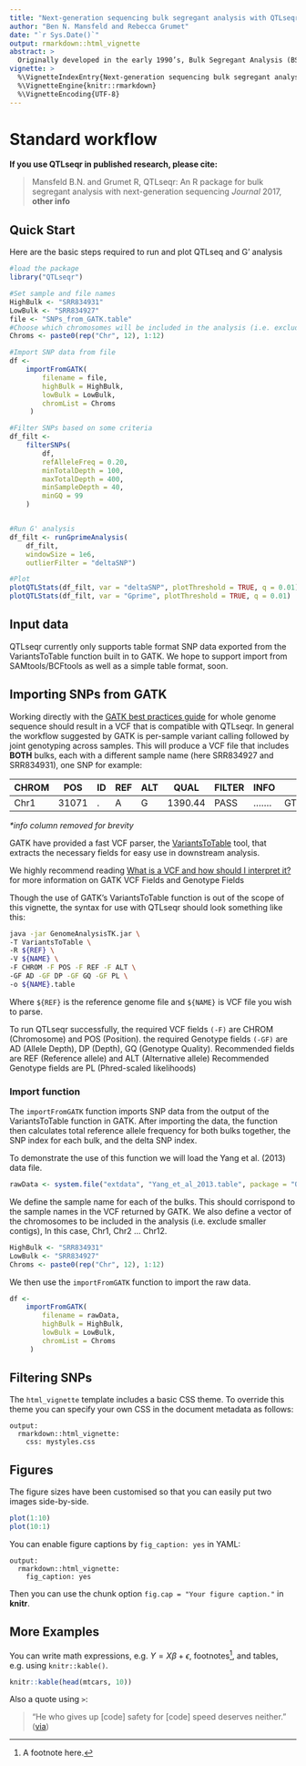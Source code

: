 ```yaml
---
title: "Next-generation sequencing bulk segregant analysis with QTLseqr"
author: "Ben N. Mansfeld and Rebecca Grumet"
date: "`r Sys.Date()`"
output: rmarkdown::html_vignette
abstract: > 
  Originally developed in the early 1990’s, Bulk Segregant Analysis (BSA) has since been an extremely useful tool for rapidly identifying markers in a genomic region associated with a trait of interest. QTL-seq is a relatively new and rapid way for performing bulk segregant analysis using next-generation sequencing data. However, no easy-to-use and multi-system compatible algorithms for performing this analysis are readily available.We developed the QTLseqr R package to allow for quick identification of genomic regions associated with traits of interest by combining two methods for bulk segregant analysis, $G'$ and $\Delta SNP-index$, described by Magwene et al. (2011) and Tagaki et al. (2013), respectively.Plotting of data is implemented in ggplot2 which allows for high-quality and customizable figures. QTLseqr package  version `r packageVersion("QTLseqr")` 
vignette: >
  %\VignetteIndexEntry{Next-generation sequencing bulk segregant analysis with QTLseqr}
  %\VignetteEngine{knitr::rmarkdown}
  %\VignetteEncoding{UTF-8}
---
```


# Standard workflow

**If you use QTLseqr in published research, please cite:**

> Mansfeld B.N. and Grumet R,
> QTLseqr: An R package for bulk segregant analysis with next-generation sequencing
> *Journal* 2017, **other info**

## Quick Start
Here are the basic steps required to run and plot QTLseq and G' analysis

```r

#load the package
library("QTLseqr")

#Set sample and file names
HighBulk <- "SRR834931"
LowBulk <- "SRR834927"
file <- "SNPs_from_GATK.table"
#Choose which chromosomes will be included in the analysis (i.e. exclude smaller contigs)
Chroms <- paste0(rep("Chr", 12), 1:12)

#Import SNP data from file
df <-
    importFromGATK(
        filename = file,
        highBulk = HighBulk,
        lowBulk = LowBulk,
        chromList = Chroms
     )

#Filter SNPs based on some criteria
df_filt <-
    filterSNPs(
        df,
        refAlleleFreq = 0.20,
        minTotalDepth = 100,
        maxTotalDepth = 400,
        minSampleDepth = 40,
        minGQ = 99
    )


#Run G' analysis
df_filt <- runGprimeAnalysis(
    df_filt,
    windowSize = 1e6,
    outlierFilter = "deltaSNP")

#Plot
plotQTLStats(df_filt, var = "deltaSNP", plotThreshold = TRUE, q = 0.01)
plotQTLStats(df_filt, var = "Gprime", plotThreshold = TRUE, q = 0.01)
```

## Input data

QTLseqr currently only supports table format SNP data exported from the VariantsToTable function built in to GATK. We hope to support import from SAMtools/BCFtools as well as a simple table format, soon.

## Importing SNPs from GATK

Working directly with the [GATK best practices guide](https://software.broadinstitute.org/gatk/best-practices/bp_3step.php?case=GermShortWGS) for whole genome sequence should result in a VCF that is compatible with QTLseqr. In general the workflow suggested by GATK is per-sample variant calling followed by joint genotyping across samples. This will produce a VCF file that includes **BOTH** bulks, each with a different sample name (here SRR834927 and SRR834931), one SNP for example:

|CHROM|POS|ID|REF|ALT|QUAL|FILTER|INFO|FORMAT|SRR834927|SRR834931|
|-----|---|--|---|---|----|------|----|------|---------|---------|
|Chr1|31071|.|A|G|1390.44|PASS|.......|GT:AD:DP:GQ:PL|0/1:34,36:70:99:897,0,855|0/1:26,22:48:99:522,0,698|
*\*info column removed for brevity*

GATK have provided a fast VCF parser, the [VariantsToTable](https://software.broadinstitute.org/gatk/documentation/tooldocs/current/org_broadinstitute_gatk_tools_walkers_variantutils_VariantsToTable.php) tool, that extracts the necessary fields for easy use in downstream analysis. 

We highly recommend reading [What is a VCF and how should I interpret it?](http://gatkforums.broadinstitute.org/gatk/discussion/1268/what-is-a-vcf-and-how-should-i-interpret-it) for more information on GATK VCF Fields and Genotype Fields

Though the use of GATK's VariantsToTable function is out of the scope of this vignette, the syntax for use with QTLseqr should look something like this:

```bash
java -jar GenomeAnalysisTK.jar \
-T VariantsToTable \
-R ${REF} \
-V ${NAME} \
-F CHROM -F POS -F REF -F ALT \
-GF AD -GF DP -GF GQ -GF PL \
-o ${NAME}.table
```
Where `${REF}` is the reference genome file and `${NAME}` is VCF file you wish to parse.

To run QTLseqr successfully, the required VCF fields `(-F)` are CHROM (Chromosome) and POS (Position). the required Genotype fields `(-GF)` are AD (Allele Depth), DP (Depth), GQ (Genotype Quality). Recommended fields are REF (Reference allele) and ALT (Alternative allele) Recommended Genotype fields are PL (Phred-scaled likelihoods)

### Import function

The `importFromGATK` function imports SNP data from the output of the VariantsToTable function in GATK. After importing the data, the function then calculates total reference allele frequency for both bulks together, the SNP index for each bulk, and the delta SNP index.

To demonstrate the use of this function we will load the Yang et al. (2013) data file.
```r
rawData <- system.file("extdata", "Yang_et_al_2013.table", package = "QTLseqr", mustWork = TRUE)
```
We define the sample name for each of the bulks. This should corrispond to the sample names in the VCF returned by GATK. We also define a vector of the chromosomes to be included in the analysis (i.e. exclude smaller contigs), In this case, Chr1, Chr2 ... Chr12.
```r
HighBulk <- "SRR834931"
LowBulk <- "SRR834927"
Chroms <- paste0(rep("Chr", 12), 1:12)
```
We then use the `importFromGATK` function to import the raw data.
```r
df <-
    importFromGATK(
        filename = rawData,
        highBulk = HighBulk,
        lowBulk = LowBulk,
        chromList = Chroms
     )

```

## Filtering SNPs




The `html_vignette` template includes a basic CSS theme. To override this theme you can specify your own CSS in the document metadata as follows:

    output: 
      rmarkdown::html_vignette:
        css: mystyles.css

## Figures

The figure sizes have been customised so that you can easily put two images side-by-side. 

```r
plot(1:10)
plot(10:1)
```

You can enable figure captions by `fig_caption: yes` in YAML:

    output:
      rmarkdown::html_vignette:
        fig_caption: yes

Then you can use the chunk option `fig.cap = "Your figure caption."` in **knitr**.

## More Examples

You can write math expressions, e.g. $Y = X\beta + \epsilon$, footnotes^[A footnote here.], and tables, e.g. using `knitr::kable()`.

```r
knitr::kable(head(mtcars, 10))
```

Also a quote using `>`:

> "He who gives up [code] safety for [code] speed deserves neither."
([via](https://twitter.com/hadleywickham/status/504368538874703872))
